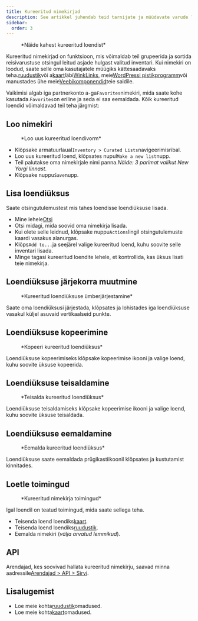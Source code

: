 ```yaml
---
title: Kureeritud nimekirjad
description: See artikkel juhendab teid tarnijate ja müüdavate varude loendite haldamisel.
sidebar:
  order: 3
---
```


<figure>
  <CloudinaryImage width="700" height="225" resize="scale" quality="best" alt="Kureeritud nimekirjad" src="academy/curated-lists" errorImage="noimage_opaque_nyrtl0.png" />

  <figcaption>*Näide kahest kureeritud loendist*</figcaption>
</figure>


Kureeritud nimekirjad on funktsioon, mis võimaldab teil grupeerida ja sortida reisivarustuse otsingul leitud asjade hulgast valitud inventari.
Kui nimekiri on loodud, saate selle oma kasutajatele müügiks kättesaadavaks teha.[ruudustik](/studio/grids)või a[kaart](/studio/maps)läbi[WinkLinks](/link-manager/wink-links), meie[WordPressi pistikprogramm](/developers/wordpress/)või manustades ühe meie[Veebikomponendid](/developers/web-components)teie saidile.

Vaikimisi algab iga partnerkonto a-ga`Favorites`nimekiri, mida saate kohe kasutada.`Favorites`on eriline ja seda ei saa eemaldada.
Kõik kureeritud loendid võimaldavad teil teha järgmist:

## Loo nimekiri

<figure>
  <CloudinaryImage width="350" height="219" resize="scale" quality="best" alt="Loo kureeritud nimekiri" src="academy/create-curated-list" errorImage="noimage_opaque_nyrtl0.png" />

  <figcaption>*Loo uus kureeritud loendivorm*</figcaption>
</figure>


* Klõpsake armatuurlaual`Inventory > Curated Lists`navigeerimisribal.
* Loo uus kureeritud loend, klõpsates nupul`Make a new list`nupp.
* Teil palutakse oma nimekirjale nimi panna.*Näide: 3 parimat valikut New Yorgi linnast*.
* Klõpsake nuppu`Save`nupp.

## Lisa loendiüksus

Saate otsingutulemustest mis tahes loendisse loendiüksuse lisada.

* Mine lehele[Otsi](/studio/search)
* Otsi midagi, mida soovid oma nimekirja lisada.
* Kui olete selle leidnud, klõpsake nuppu`Actions`lingil otsingutulemuste kaardi vasakus alanurgas.
* Klõps`Add to...`ja seejärel valige kureeritud loend, kuhu soovite selle inventari lisada.
* Minge tagasi kureeritud loendite lehele, et kontrollida, kas üksus lisati teie nimekirja.

## Loendiüksuse järjekorra muutmine

<figure>
  <CloudinaryImage width="350" height="183" resize="scale" quality="best" alt="Kureeritud loendiüksuse ümberjärjestamine" src="academy/reorder-curated-list" errorImage="noimage_opaque_nyrtl0.png" />

  <figcaption>*Kureeritud loendiüksuse ümberjärjestamine*</figcaption>
</figure>


Saate oma loendiüksusi järjestada, klõpsates ja lohistades iga loendiüksuse vasakul küljel asuvaid vertikaalseid punkte.

## Loendiüksuse kopeerimine

<figure>
  <CloudinaryImage width="450" height="178" resize="scale" quality="best" alt="Kopeeri kureeritud loendiüksusesse" src="academy/copy-to-curated-list" errorImage="noimage_opaque_nyrtl0.png" />

  <figcaption>*Kopeeri kureeritud loendiüksus*</figcaption>
</figure>


Loendiüksuse kopeerimiseks klõpsake kopeerimise ikooni ja valige loend, kuhu soovite üksuse kopeerida.

## Loendiüksuse teisaldamine

<figure>
  <CloudinaryImage width="450" height="173" resize="scale" quality="best" alt="Teisalda kureeritud loendiüksus" src="academy/move-to-curated-list" errorImage="noimage_opaque_nyrtl0.png" />

  <figcaption>*Teisalda kureeritud loendiüksus*</figcaption>
</figure>


Loendiüksuse teisaldamiseks klõpsake kopeerimise ikooni ja valige loend, kuhu soovite üksuse teisaldada.

## Loendiüksuse eemaldamine

<figure>
  <CloudinaryImage width="350" height="216" resize="scale" quality="best" alt="Eemalda kureeritud loendiüksus" src="academy/remove-curated-list-item" errorImage="noimage_opaque_nyrtl0.png" />

  <figcaption>*Eemalda kureeritud loendiüksus*</figcaption>
</figure>


Loendiüksuse saate eemaldada prügikastiikoonil klõpsates ja kustutamist kinnitades.

## Loetle toimingud

<figure>
  <CloudinaryImage width="350" height="183" resize="scale" quality="best" alt="Kureeritud nimekirja toimingud" src="academy/curated-list-actions" errorImage="noimage_opaque_nyrtl0.png" />

  <figcaption>*Kureeritud nimekirja toimingud*</figcaption>
</figure>


Igal loendil on teatud toimingud, mida saate sellega teha.

* Teisenda loend loendiks[kaart](/studio/maps).
* Teisenda loend loendiks[ruudustik](/studio/grids).
* Eemalda nimekiri (*välja arvatud lemmikud*).

## API

Arendajad, kes soovivad hallata kureeritud nimekirju, saavad minna aadressile[Arendajad > API > Sirvi](/developers/apis/#browse-api).

## Lisalugemist

* Loe meie kohta[ruudustik](/studio/grids)omadused.
* Loe meie kohta[kaart](/studio/maps)omadused.


